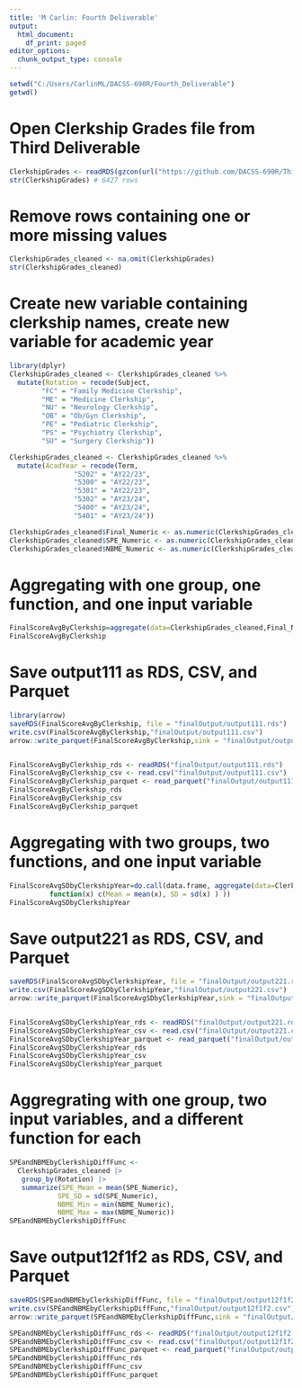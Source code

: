 ```yaml
---
title: 'M Carlin: Fourth Deliverable'
output:
  html_document:
    df_print: paged
editor_options:
  chunk_output_type: console
---
```


```r
setwd("C:/Users/CarlinML/DACSS-690R/Fourth_Deliverable")
getwd()
```

# Open Clerkship Grades file from Third Deliverable
```r
ClerkshipGrades <- readRDS(gzcon(url("https://github.com/DACSS-690R/Third_Deliverable/raw/main/DataConcatenatedMerged/ClerkshipGrades.RDS")))
str(ClerkshipGrades) # 6427 rows
```

# Remove rows containing one or more missing values
```r
ClerkshipGrades_cleaned <- na.omit(ClerkshipGrades)
str(ClerkshipGrades_cleaned)
```

# Create new variable containing clerkship names, create new variable for academic year
```r
library(dplyr)
ClerkshipGrades_cleaned <- ClerkshipGrades_cleaned %>%
  mutate(Rotation = recode(Subject,
        "FC" = "Family Medicine Clerkship",
        "ME" = "Medicine Clerkship",
        "NU" = "Neurology Clerkship",
        "OB" = "Ob/Gyn Clerkship",
        "PE" = "Pediatric Clerkship",
        "PS" = "Psychiatry Clerkship",
        "SU" = "Surgery Clerkship"))

ClerkshipGrades_cleaned <- ClerkshipGrades_cleaned %>%
  mutate(AcadYear = recode(Term,
                "5202" = "AY22/23",
                "5300" = "AY22/23",
                "5301" = "AY22/23",
                "5302" = "AY23/24",
                "5400" = "AY23/24",
                "5401" = "AY23/24"))

ClerkshipGrades_cleaned$Final_Numeric <- as.numeric(ClerkshipGrades_cleaned$Final_Numeric)
ClerkshipGrades_cleaned$SPE_Numeric <- as.numeric(ClerkshipGrades_cleaned$SPE_Numeric)
ClerkshipGrades_cleaned$NBME_Numeric <- as.numeric(ClerkshipGrades_cleaned$NBME_Numeric)
```

# Aggregating with one group, one function, and one input variable
```r
FinalScoreAvgByClerkship=aggregate(data=ClerkshipGrades_cleaned,Final_Numeric~Rotation,mean)
FinalScoreAvgByClerkship
```

# Save output111 as RDS, CSV, and Parquet
```r
library(arrow)
saveRDS(FinalScoreAvgByClerkship, file = "finalOutput/output111.rds") 
write.csv(FinalScoreAvgByClerkship,"finalOutput/output111.csv")
arrow::write_parquet(FinalScoreAvgByClerkship,sink = "finalOutput/output111.parquet")


FinalScoreAvgByClerkship_rds <- readRDS("finalOutput/output111.rds")
FinalScoreAvgByClerkship_csv <- read.csv("finalOutput/output111.csv")
FinalScoreAvgByClerkship_parquet <- read_parquet("finalOutput/output111.parquet")
FinalScoreAvgByClerkship_rds
FinalScoreAvgByClerkship_csv
FinalScoreAvgByClerkship_parquet
```

# Aggregating with two groups, two functions, and one input variable
```r
FinalScoreAvgSDbyClerkshipYear=do.call(data.frame, aggregate(data=ClerkshipGrades_cleaned,Final_Numeric~Rotation + AcadYear,
          function(x) c(Mean = mean(x), SD = sd(x) ) ))
FinalScoreAvgSDbyClerkshipYear
```

# Save output221 as RDS, CSV, and Parquet
```r
saveRDS(FinalScoreAvgSDbyClerkshipYear, file = "finalOutput/output221.rds") 
write.csv(FinalScoreAvgSDbyClerkshipYear,"finalOutput/output221.csv")
arrow::write_parquet(FinalScoreAvgSDbyClerkshipYear,sink = "finalOutput/output221.parquet")


FinalScoreAvgSDbyClerkshipYear_rds <- readRDS("finalOutput/output221.rds")
FinalScoreAvgSDbyClerkshipYear_csv <- read.csv("finalOutput/output221.csv")
FinalScoreAvgSDbyClerkshipYear_parquet <- read_parquet("finalOutput/output221.parquet")
FinalScoreAvgSDbyClerkshipYear_rds
FinalScoreAvgSDbyClerkshipYear_csv
FinalScoreAvgSDbyClerkshipYear_parquet
```

# Aggregrating with one group, two input variables, and a different function for each
```r
SPEandNBMEbyClerkshipDiffFunc <- 
  ClerkshipGrades_cleaned |>
   group_by(Rotation) |>
   summarize(SPE_Mean = mean(SPE_Numeric),
            SPE_SD = sd(SPE_Numeric),
            NBME_Min = min(NBME_Numeric),
            NBME_Max = max(NBME_Numeric))
SPEandNBMEbyClerkshipDiffFunc
```

# Save output12f1f2 as RDS, CSV, and Parquet
```r
saveRDS(SPEandNBMEbyClerkshipDiffFunc, file = "finalOutput/output12f1f2.rds") 
write.csv(SPEandNBMEbyClerkshipDiffFunc,"finalOutput/output12f1f2.csv")
arrow::write_parquet(SPEandNBMEbyClerkshipDiffFunc,sink = "finalOutput/output12f1f2.parquet")

SPEandNBMEbyClerkshipDiffFunc_rds <- readRDS("finalOutput/output12f1f2.rds")
SPEandNBMEbyClerkshipDiffFunc_csv <- read.csv("finalOutput/output12f1f2.csv")
SPEandNBMEbyClerkshipDiffFunc_parquet <- read_parquet("finalOutput/output12f1f2.parquet")
SPEandNBMEbyClerkshipDiffFunc_rds
SPEandNBMEbyClerkshipDiffFunc_csv
SPEandNBMEbyClerkshipDiffFunc_parquet
```

